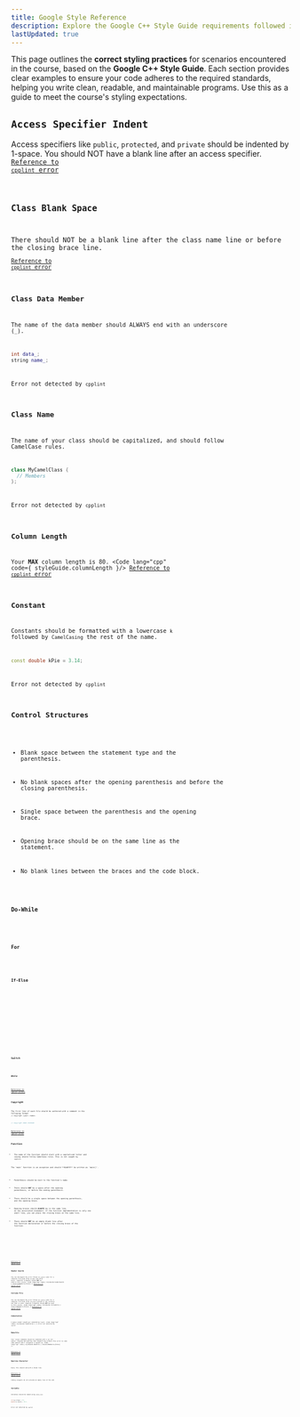 ```yaml
---
title: Google Style Reference
description: Explore the Google C++ Style Guide requirements followed in CSCE240, including naming conventions, formatting rules, and best practices.
lastUpdated: true
---
```



This page outlines the **correct styling practices** for scenarios encountered in the course, 
based on the **Google C++ Style Guide**. Each section provides clear examples to ensure your 
code adheres to the required standards, helping you write clean, readable, and maintainable 
programs. Use this as a guide to meet the course's styling expectations.

## `Access Specifier Indent` <Badge text="Detected" variant="success"  size="medium" aria-label="error detected"/>
Access specifiers like `public`, `protected`, and `private` should be indented by 1-space. You should NOT have a 
blank line after an access specifier.
<Code lang="cpp" code={styleGuide.accessSpecifier} showLineNumbers={false} />
[Reference to `cpplint` error](./cpplint-reference#access-specifier-indent)

## `Class Blank Space` <Badge text="Detected" variant="success"  size="medium" aria-label="error detected"/>
There should NOT be a blank line after the class name line or before the closing brace line.
<Code lang="cpp" code={styleGuide.classBlankSpace} showLineNumbers={false} />
[Reference to `cpplint` error](./cpplint-reference#class-blank-space)

## `Class Data Member` <Badge text="Not Detected" variant="danger"  size="medium" aria-label="error not detected"/>
The name of the data member should ALWAYS end with an underscore (`_`).
```cpp showLineNumbers=false
int data_;
string name_;
```
Error not detected by `cpplint`

## `Class Name` <Badge text="Not Detected" variant="danger"  size="medium" aria-label="error not detected"/>
The name of your class should be capitalized, and should follow CamelCase rules.
```cpp showLineNumbers=false
class MyCamelClass {
  // Members
};
```
Error not detected by `cpplint`

## `Column Length` <Badge text="Detected" variant="success"  size="medium" aria-label="error detected"/>
Your **MAX** column length is 80.
<Code lang="cpp"  code={ styleGuide.columnLength }/>
[Reference to `cpplint` error](./cpplint-reference#column-length)

## `Constant` <Badge text="Not Detected" variant="danger"  size="medium" aria-label="error not detected"/>
Constants should be formatted with a lowercase `k` followed by `CamelCasing` the rest of the name.
```cpp showLineNumbers=false
const double kPie = 3.14;
```
Error not detected by `cpplint`

## `Control Structures` <Badge text="Detected" variant="success"  size="medium" aria-label="error detected"/>

- Blank space between the statement type and the parenthesis.

- No blank spaces after the opening parenthesis and before the closing parenthesis.

- Single space between the parenthesis and the opening brace.

- Opening brace should be on the same line as the statement.

- No blank lines between the braces and the code block.

### `Do-While`

<Code lang="cpp" code={styleGuide.doWhileBraces} showLineNumbers={false} />

### `For`

<Code lang="cpp" code={styleGuide.forLoops} showLineNumbers={false} />

### `If-Else`

<Tabs>

<TabItem label="If" icon="seti:cpp">
    <Code lang="cpp" code={styleGuide.ifNoElse} showLineNumbers={false} />
</TabItem>

<TabItem label="If-Else" icon="seti:cpp">
    <Code lang="cpp" code={styleGuide.ifWithElse} showLineNumbers={false} />
</TabItem>

<TabItem label="Nested" icon="seti:cpp">
    <Code lang="cpp" code={styleGuide.ifWithNested} showLineNumbers={false} />
</TabItem>

</Tabs>

### `Switch`

<Code lang="cpp" code={styleGuide.switchBraces} showLineNumbers={false} />

### `While`

<Code lang="cpp" code={styleGuide.whileBraces} showLineNumbers={false} />

[Reference to `cpplint` errors](./cpplint-reference#control-structures)

## `Copyright` <Badge text="Detected" variant="success"  size="medium" aria-label="error detected"/>
The first line of each file should be authored with a comment in the following format `// Copyright <year> <name>`.
```cpp showLineNumbers=false
// Copyright 2024 CSCE240
```
[Reference to `cpplint` error](./cpplint-reference#copyright)

## `Function` <Badge text="Mostly Detected" variant="caution"  size="medium" aria-label="error mostly detected"/>
- The name of the function should start with a capitalized letter and casing should follow CamelCase rules. This is not caught by `cpplint`.

<Aside>The `main` function is an exception and should **ALWAYS** be written as `main()`.</Aside>

- Parenthesis should be next to the function's name.

- There should **NOT** be a space after the opening parenthesis, or before the ending parenthesis.

- There should be a single space between the opening parenthesis, and the opening brace.

- Opening braces should **ALWAYS** be in the same line as the associated statement. If the function implementation is only 
one small line, you can place the closing brace on the same line.

- There should **NOT** be an empty blank line after the function declaration or before the closing brace of the function.

<Tabs>

<TabItem label="Single-Line" icon="seti:cpp">
    <Code lang="cpp" code={ styleGuide.funcBraces1 } showLineNumbers={false} />
</TabItem>

<TabItem label="Multi-Line" icon="seti:cpp">
    <Code lang="cpp" code={ styleGuide.funcBraces2 } showLineNumbers={false} />
</TabItem>

</Tabs>

[Reference to `cpplint` error](./cpplint-reference#function)

## `Header Guards` <Badge text="Falsely Detected" variant="success"  size="medium" aria-label="error falsely detected"/>
You can disregard the error thrown as `cpplint` asks for a complete file path after `#ifndef` and after 
`#endif`. Complete filepaths should **NOT** be used in this course.
<Code lang="cpp" code={ styleGuide.headerGuards } showLineNumbers={false} />
[Reference to `cpplint` error](./cpplint-reference#header-guards)

## `Include File` <Badge text="Falsely Detected" variant="success"  size="medium" aria-label="error falsely detected"/>
You can disregard the error thrown as `cpplint` asks for a complete file path after `#include` instead of the 
relative one that is used. Complete filepaths should **NOT** be used in this course.
<Code lang="cpp" code={ styleGuide.includeFile } showLineNumbers={false} />
[Reference to `cpplint` error](./cpplint-reference#include-file)

## `Indentation` <Badge text="Not Detected" variant="danger"  size="medium" aria-label="error not detected"/>
2-space indent length per indentation level.
<Code lang="cpp" code={ styleGuide.indentation } />
Error not detected by `cpplint`

## `Makefile` <Badge text="Detected" variant="success"  size="medium" aria-label="error detected"/>
Your recipe commands should be indented with a `tab` not spaces. Copying and pasting code snippets may 
produce this error as some code editors don't recognize a copied `tab`.
<Code lang="cpp" code={ styleGuide.makeFile } showLineNumbers={false} />

[Reference to `cpplint` error](./cpplint-reference#makefile)

## `Newline Character` <Badge text="Detected" variant="success"  size="medium" aria-label="error detected"/>
Every file should end with a blank line.

[Reference to `cpplint` error](./cpplint-reference#newline-character)
<Aside type="caution">Coding snippets do not provide an empty line at the end.</Aside>

## `Variable` <Badge text="Not Detected" variant="danger"  size="medium" aria-label="error not detected"/>
Variables should be named using `snake_case`.
```cpp showLineNumbers=false
int my_integer = 10;
double my_double = 10.0;
```
Error not detected by `cpplint`